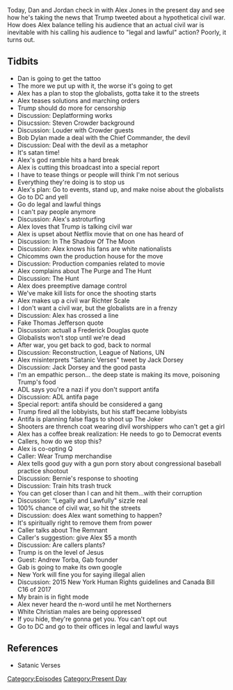 {{Episode
    | title             = September 29-30, 2019
    | caption           = [https://knowledgefight.libsyn.com/knowledge-fight-september-29-30-2019 Listen to this episode on Libsyn]
    | episodeNumber     = 350
    | length            = 02:39:24
    | airDate           = October 2, 2019
    | coverageStartDate = September 29, 2019
    | coverageEndDate   = September 30, 2019
    | episodeType       = [[:Category:Present Day|Present Day]]
    | appearance        = [[Steven Crowder]], [[Bob Dylan]], [[Andrew Torba]]
    | oocDrop           = Piss on Satan
    | previousEpisode   = [[349: April 15-16, 2013]]
    | nextEpisode       = [[351: Jordan Takes The Wheel 2]]
}}

{{Stub}}

Today, Dan and Jordan check in with Alex Jones in the present day and see how he's taking the news that Trump tweeted about a hypothetical civil war. How does Alex balance telling his audience that an actual civil war is inevitable with his calling his audience to "legal and lawful" action? Poorly, it turns out.

==Tidbits==

*Dan is going to get the tattoo
*The more we put up with it, the worse it's going to get
*Alex has a plan to stop the globalists, gotta take it to the streets
*Alex teases solutions and marching orders
*Trump should do more for censorship
*Discussion: Deplatforming works
*Disucssion: Steven Crowder background
*Discussion: Louder with Crowder guests
*Bob Dylan made a deal with the Chief Commander, the devil
*Discussion: Deal with the devil as a metaphor
*It's satan time!
*Alex's god ramble hits a hard break
*Alex is cutting this broadcast into a special report
*I have to tease things or people will think I'm not serious
*Everything they're doing is to stop us
*Alex's plan: Go to events, stand up, and make noise about the globalists
*Go to DC and yell
*Go do legal and lawful things
*I can't pay people anymore
*Discussion: Alex's astroturfing
*Alex loves that Trump is talking civil war
*Alex is upset about Netflix movie that on one has heard of
*Discussion: In The Shadow Of The Moon
*Discussion: Alex knows his fans are white nationalists
*Chicomms own the production house for the move
*Discussion: Production companies related to movie
*Alex complains about The Purge and The Hunt
*Discussion: The Hunt
*Alex does preemptive damage control
*We've make kill lists for once the shooting starts
*Alex makes up a civil war Richter Scale
*I don't want a civil war, but the globalists are in a frenzy
*Discussion: Alex has crossed a line
*Fake Thomas Jefferson quote
*Discussion: actuall a Frederick Douglas quote
*Globalists won't stop until we're  dead
*After war, you get back to god, back to normal
*Discussion: Reconstruction, League of Nations, UN
*Alex misinterprets "Satanic Verses" tweet by Jack Dorsey
*Discussion: Jack Dorsey and the good pasta
*I'm an empathic person... the deep state is making its move, poisoning Trump's food
*ADL says you're a nazi if you don't support antifa
*Discussion: ADL antifa page
*Special report: antifa should be considered a gang
*Trump fired all the lobbyists, but his staff became lobbyists
*Antifa is planning false flags to shoot up The Joker
*Shooters are thrench coat wearing divil worshippers who can't get a girl
*Alex has a coffee break realization: He needs to go to Democrat events
*Callers, how do we stop this?
*Alex is co-opting Q
*Caller: Wear Trump merchandise
*Alex tells good guy with a gun porn story about congressional baseball practice shootout
*Discussion: Bernie's response to shooting
*Discussion: Train hits trash truck
*You can get closer than I can and hit them...with their corruption
*Discussion: "Legally and Lawfully" sizzle real
*100% chance of civil war, so hit the streets
*Discussion: does Alex want something to happen?
*It's spiritually right to remove them from power
*Caller talks about The Remnant
*Caller's suggestion: give Alex $5 a month
*Discussion: Are callers plants?
*Trump is on the level of Jesus
*Guest: Andrew Torba, Gab founder
*Gab is going to make its own google
*New York will fine you for saying illegal alien
*Discussion: 2015 New York Human Rights guidelines and Canada Bill C16 of 2017
*My brain is in fight mode
*Alex never heard the n-word until he met Northerners
*White Christian males are being oppressed
*If you hide, they're gonna get you. You can't opt out
*Go to DC and go to their offices in legal and lawful ways

==References==

*Satanic Verses

[[Category:Episodes]]
[[Category:Present Day]]